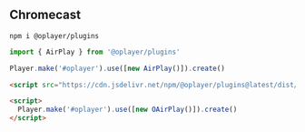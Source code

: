 ## Chromecast

```shell
npm i @oplayer/plugins
```

```js
import { AirPlay } from '@oplayer/plugins'

Player.make('#oplayer').use([new AirPlay()]).create()
```

```html
<script src="https://cdn.jsdelivr.net/npm/@oplayer/plugins@latest/dist/airplay.min.js"></script>

<script>
  Player.make('#oplayer').use([new OAirPlay()]).create()
</script>
```

